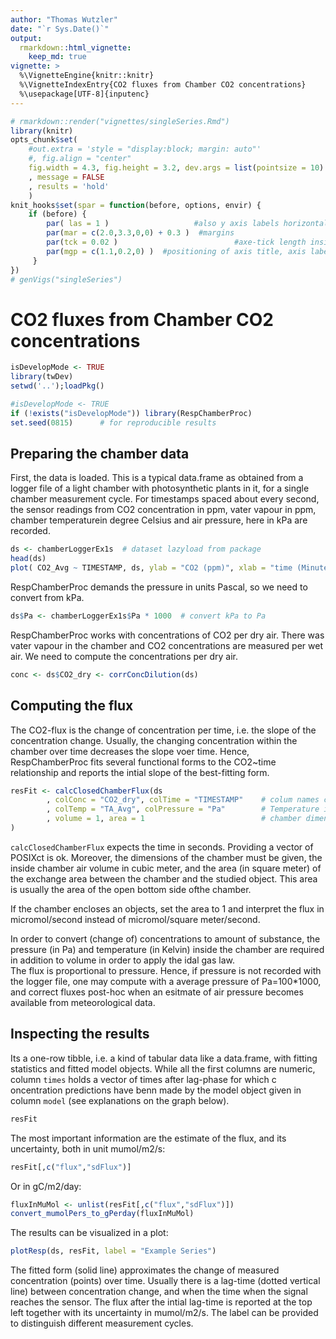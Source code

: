 ---
author: "Thomas Wutzler"
date: "`r Sys.Date()`"
output: 
  rmarkdown::html_vignette:
    keep_md: true
vignette: >
  %\VignetteEngine{knitr::knitr}
  %\VignetteIndexEntry{CO2 fluxes from Chamber CO2 concentrations}
  %\usepackage[UTF-8]{inputenc}
---

```{r setup, include = FALSE}
# rmarkdown::render("vignettes/singleSeries.Rmd")
library(knitr)
opts_chunk$set(
    #out.extra = 'style = "display:block; margin: auto"'
    #, fig.align = "center"
    fig.width = 4.3, fig.height = 3.2, dev.args = list(pointsize = 10)
    , message = FALSE
    , results = 'hold'
    )
knit_hooks$set(spar = function(before, options, envir) {
    if (before) {
        par( las = 1 )                   #also y axis labels horizontal
        par(mar = c(2.0,3.3,0,0) + 0.3 )  #margins
        par(tck = 0.02 )                          #axe-tick length inside plots             
        par(mgp = c(1.1,0.2,0) )  #positioning of axis title, axis labels, axis
     }
})
# genVigs("singleSeries")
```

CO2 fluxes from Chamber CO2 concentrations
======================================================

```{r eval = FALSE, echo = FALSE, results = 'hide'}
isDevelopMode <- TRUE
library(twDev)
setwd('..');loadPkg()
```

```{r results = 'hide', warning = FALSE}
#isDevelopMode <- TRUE
if (!exists("isDevelopMode")) library(RespChamberProc)
set.seed(0815)      # for reproducible results
```

Preparing the chamber data
------------------------------

First, the data is loaded. This is a typical data.frame as obtained from a
logger file of a light chamber with photosynthetic plants in it, for a single
chamber measurement cycle. For timestamps spaced about every second, the
sensor readings from CO2 concentration in ppm, vater vapour in ppm, chamber
temperaturein degree Celsius and air pressure, here in kPa are recorded.

```{r concPlot, spar = TRUE}
ds <- chamberLoggerEx1s  # dataset lazyload from package
head(ds)
plot( CO2_Avg ~ TIMESTAMP, ds, ylab = "CO2 (ppm)", xlab = "time (Minute:Second)")
```

RespChamberProc demands the pressure in units Pascal, so we need to convert from
kPa. 
```{r}
ds$Pa <- chamberLoggerEx1s$Pa * 1000  # convert kPa to Pa
```

RespChamberProc works with concentrations of CO2 per dry air. There was
vater vapour in the chamber and CO2 concentrations are measured per wet air. We
need to compute the concentrations per dry air.
```{r}
conc <- ds$CO2_dry <- corrConcDilution(ds)
```

Computing the flux
---------------------
The CO2-flux is the change of concentration per time, i.e. the slope of the
concentration change. Usually, the changing concentration within the chamber
over time decreases the slope voer time. Hence, RespChamberProc fits several
functional forms to the CO2~time relationship and reports the intial slope of
the best-fitting form.

```{r}
resFit <- calcClosedChamberFlux(ds
		, colConc = "CO2_dry", colTime = "TIMESTAMP"	# colum names conc ~ timeInSeconds
		, colTemp = "TA_Avg", colPressure = "Pa"		# Temperature in K, Pressure in Pa
		, volume = 1, area = 1						    # chamber dimensions m3 and m2
)
```

`calcClosedChamberFlux` expects the time in seconds. Providing a vector
of POSIXct is ok.
Moreover, the dimensions of the chamber must be given, the inside chamber air
volume in cubic meter, and the area (in square meter) of the exchange area
between the chamber and the studied object. This area is usually the area of the
open bottom side ofthe chamber. 

If the chamber encloses an objects, set the area to 1 and interpret the flux in
micromol/second instead of micromol/square meter/second.

In order to convert (change of) concentrations to amount of substance, 
the pressure (in Pa) and temperature (in Kelvin) inside
the chamber are required in addition to volume in order to apply the idal gas law.  
The flux is proportional to pressure. Hence, if pressure is not recorded with
the logger file, one may compute with a average pressure of Pa=100*1000, and
correct fluxes post-hoc when an esitmate of air pressure becomes available
from meteorological data.


Inspecting the results
-------------------------

Its a one-row tibble, i.e. a kind of tabular data like a data.frame, with 
fitting statistics and fitted model objects. While all the first columns are 
numeric, column `times` holds a vector of times after lag-phase for which c
oncentration predictions have benn made by the model object given in 
column `model` (see explanations on the graph below).

```{r}
resFit
```

The most important information are the estimate of the flux, and its
uncertainty, both in unit mumol/m2/s:
```{r}
resFit[,c("flux","sdFlux")]
```

Or in gC/m2/day:
```{r}
fluxInMuMol <- unlist(resFit[,c("flux","sdFlux")])
convert_mumolPers_to_gPerday(fluxInMuMol)
```


The results can be visualized in a plot:
```{r fittedPlot, spar = TRUE}
plotResp(ds, resFit, label = "Example Series")		
```

The fitted form (solid line) approximates the change of measured concentration
(points) over time. Usually there is a lag-time (dotted vertical line) between
concentration change, and when the time when the signal reaches the sensor. The
flux after the intial lag-time is reported at the top left together with its
uncertainty in mumol/m2/s.
The label can be provided to distinguish different measurement cycles.
